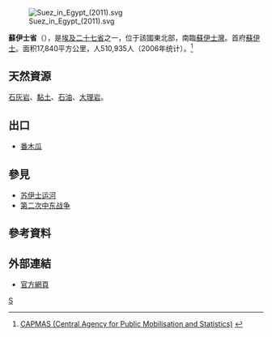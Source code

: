 {{NoteTA
|G1=地名
|T=zh-tw:蘇伊士; zh-hk:蘇彝士; zh-cn:苏伊士
}}

[[File:Suez_in_Egypt_(2011).svg|right]]

'''蘇伊士省'''（{{lang-ar|محافظة السويس}}），是[[埃及|埃及]][[埃及行政区划|二十七省]]之一，位于該國東北部，南臨[[蘇伊士灣|蘇伊士灣]]。首府[[蘇伊士|蘇伊士]]。面积17,840平方公里，人510,935人（2006年统计）。<ref>[http://www.msrintranet.capmas.gov.eg/pls/indcs/cns_st_001?lang=0&lname= CAPMAS (Central Agency for Public Mobilisation and Statistics)] {{Wayback|url=http://www.msrintranet.capmas.gov.eg/pls/indcs/cns_st_001?lang=0&lname= |date=20210422024924 }}{{en icon}}</ref>

==天然資源==
[[石灰岩|石灰岩]]、[[黏土|黏土]]、[[石油|石油]]、[[大理岩|大理岩]]。

==出口==
* [[番木瓜|番木瓜]]

==參見==
* [[苏伊士运河|苏伊士运河]]
* [[第二次中东战争|第二次中东战争]]

==參考資料==
{{reflist}}

==外部連結==
* [https://web.archive.org/web/20070625020132/http://www.suez.gov.eg/ 官方網頁] {{ar icon}}

{{Egypt}}
{{苏伊士运河}}
{{Authority control}}

[[Category:埃及行政区划|S]]
{{Egypt-stub}}